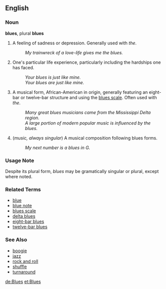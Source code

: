 ==English==

===Noun===
'''blues''', plural '''blues'''

# {{cattag2|colloquial|uncountable}} A feeling of sadness or depression.  Generally used with ''the''.
#: ''My trainwreck of a love-life gives me the blues.''
# {{cattag2|colloquial|uncountable}} One's particular life experience, particularly including the hardships one has faced.
#: ''Your blues is just like mine.''
#: ''Your blues are just like mine.''
# {{uncountable}} A musical form, African-American in origin, generally featuring an eight-bar or twelve-bar structure and using the [[blues scale]].  Often used with ''the''.
#: ''Many great blues musicians came from the Mississippi Delta region.''
#: ''A large portion of modern popular music is influenced by the blues.''
# (''music, always singular'') {{cat|music}} A musical composition following blues forms.
#: ''My next number is a blues in G.''

===Usage Note===
Despite its plural form, ''blues'' may be gramatically singular or plural, except where noted.

===Related Terms===
*[[blue]]
*[[blue note]]
*[[blues scale]]
*[[delta blues]]
*[[eight-bar blues]]
*[[twelve-bar blues]]

===See Also===
*[[boogie]]
*[[jazz]]
*[[rock and roll]]
*[[shuffle]]
*[[turnaround]]

[[de:Blues]]
[[et:Blues]]